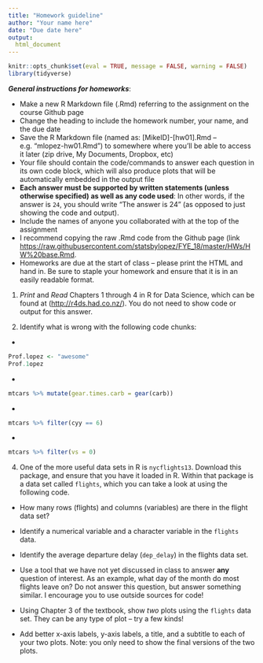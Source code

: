 ```yaml
---
title: "Homework guideline"
author: "Your name here"
date: "Due date here"
output:
  html_document
---
```


```r
knitr::opts_chunk$set(eval = TRUE, message = FALSE, warning = FALSE)
library(tidyverse)
```

***General instructions for homeworks***: 

+  Make a new R Markdown file (.Rmd) referring to the assignment on the course Github page
+  Change the heading to include the homework number, your name, and the due date
+  Save the R Markdown file (named as:  [MikeID]-[hw01].Rmd -- e.g. "mlopez-hw01.Rmd") to somewhere where you'll be able to access it later (zip drive, My Documents, Dropbox, etc)
+  Your file should contain the code/commands to answer each question in its own code block, which will also produce plots that will be automatically embedded in the output file
+  **Each answer must be supported by written statements (unless otherwise specified) as well as any code used**: In other words, if the answer is `24`, you should write "The answer is 24" (as opposed to just showing the code and output).
+  Include the names of anyone you collaborated with at the top of the assignment
+  I recommend copying the raw .Rmd code from the Github page (link [https://raw.githubusercontent.com/statsbylopez/FYE_18/master/HWs/HW%20base.Rmd](https://raw.githubusercontent.com/statsbylopez/FYE_18/master/HWs/HW%20base.Rmd). 
+  Homeworks are due at the start of class -- please print the HTML and hand in. Be sure to staple your homework and ensure that it is in an easily readable format. 


1. *Print* and *Read* Chapters 1 through 4 in R for Data Science, which can be found at ([http://r4ds.had.co.nz/](http://r4ds.had.co.nz/)). You do not need to show code or output for this answer. 

3. Identify what is wrong with the following code chunks:

-  

```r
Prof.lopez <- "awesome"
Prof.1opez
```

-  

```r
mtcars %>% mutate(gear.times.carb = gear(carb))
```

-  

```r
mtcars %>% filter(cyy == 6)
```


-  

```r
mtcars %>% filter(vs = 0)
```


4. One of the more useful data sets in R is `nycflights13`. Download this package, and ensure that you have it loaded in R. Within that package is a data set called `flights`, which you can take a look at using the following code.

- How many rows (flights) and columns (variables) are there in the flight data set?

- Identify a numerical variable and a character variable in the `flights` data. 

- Identify the average departure delay (`dep_delay`) in the flights data set.

- Use a tool that we have not yet discussed in class to answer **any** question of interest. As an example, what day of the month do most flights leave on? Do not answer this question, but answer something similar. I encourage you to use outside sources for code!

- Using Chapter 3 of the textbook, show *two* plots using the `flights` data set. They can be any type of plot -- try a few kinds!

- Add better x-axis labels, y-axis labels, a title, and a subtitle to each of your two plots. Note: you only need to show the final versions of the two plots. 


